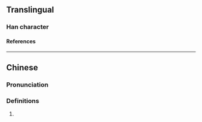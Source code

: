 {{character info/new}}
==Translingual==

===Han character===
{{Han char|rn=31|rad=囗|as=09|sn=12|four=|canj=WWLS|ids=⿴囗⿱罒方}}

====References====
{{Han ref|kx=0220.051|hdz=10722.130|uh=5710}}

----

==Chinese==
{{zh-forms}}

===Pronunciation===
{{zh-pron
|m=kū
|c=ku1
|j=kueh4
|cat=
}}

===Definitions===
{{zh-hanzi}}

# {{zh-only|圐圙}}